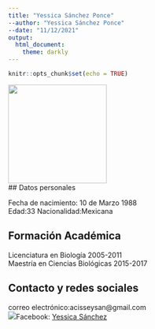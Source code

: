 ```yaml
---
title: "Yessica Sánchez Ponce"
--author: "Yessica Sánchez Ponce"
--date: "11/12/2021"
output: 
  html_document:
    theme: darkly
---
```


```r
knitr::opts_chunk$set(echo = TRUE)
```


<img src="./img/Perfil.jpeg" width="200" height="200" />  
## Datos personales

Fecha de nacimiento: 10 de Marzo 1988  
Edad:33 
Nacionalidad:Mexicana  


## Formación Académica
Licenciatura en Biología
2005-2011  
Maestría en Ciencias Biológicas
2015-2017  

## Contacto y redes sociales
correo electrónico:acisseysan@gmail.com  
![](./img/facebook_icon.png)Facebook: [Yessica Sánchez](https://www.facebook.com/acissey.zehcnas) 

